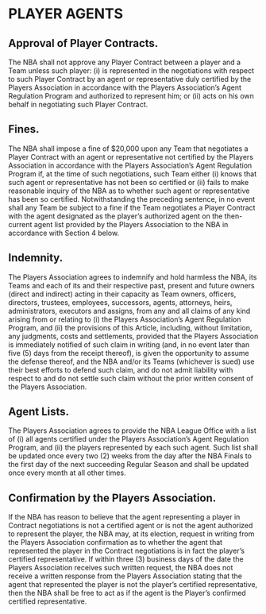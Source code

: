 # PLAYER AGENTS

## Approval of Player Contracts.

The NBA shall not approve any Player Contract between a player and a Team unless such player: (i) is represented in the negotiations with respect to such Player Contract by an agent or representative duly certified by the Players Association in accordance with the Players Association's Agent Regulation Program and authorized to represent him; or (ii) acts on his own behalf in negotiating such Player Contract.

## Fines.

The NBA shall impose a fine of \$20,000 upon any Team that negotiates a Player Contract with an agent or representative not certified by the Players Association in accordance with the Players Association's Agent Regulation Program if, at the time of such negotiations, such Team either (i) knows that such agent or representative has not been so certified or (ii) fails to make reasonable inquiry of the NBA as to whether such agent or representative has been so certified. Notwithstanding the preceding sentence, in no event shall any Team be subject to a fine if the Team negotiates a Player Contract with the agent designated as the player's authorized agent on the then-current agent list provided by the Players Association to the NBA in accordance with Section 4 below.

## Indemnity.

The Players Association agrees to indemnify and hold harmless the NBA, its Teams and each of its and their respective past, present and future owners (direct and indirect) acting in their capacity as Team owners, officers, directors, trustees, employees, successors, agents, attorneys, heirs, administrators, executors and assigns, from any and all claims of any kind arising from or relating to (i) the Players Association's Agent Regulation Program, and (ii) the provisions of this Article, including, without limitation, any judgments, costs and settlements, provided that the Players Association is immediately notified of such claim in writing (and, in no event later than five (5) days from the receipt thereof), is given the opportunity to assume the defense thereof, and the NBA and/or its Teams (whichever is sued) use their best efforts to defend such claim, and do not admit liability with respect to and do not settle such claim without the prior written consent of the Players Association.

## Agent Lists.

The Players Association agrees to provide the NBA League Office with a list of (i) all agents certified under the Players Association's Agent Regulation Program, and (ii) the players represented by each such agent. Such list shall be updated once every two (2) weeks from the day after the NBA Finals to the first day of the next succeeding Regular Season and shall be updated once every month at all other times.

## Confirmation by the Players Association.

If the NBA has reason to believe that the agent representing a player in Contract negotiations is not a certified agent or is not the agent authorized to represent the player, the NBA may, at its election, request in writing from the Players Association confirmation as to whether the agent that represented the player in the Contract negotiations is in fact the player's certified representative. If within three (3) business days of the date the Players Association receives such written request, the NBA does not receive a written response from the Players Association stating that the agent that represented the player is not the player's certified representative, then the NBA shall be free to act as if the agent is the Player's confirmed certified representative.